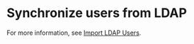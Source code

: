 # Synchronize users from LDAP

For more information, see [Import LDAP Users](/docs/authentication/ldap#import-ldap-users).